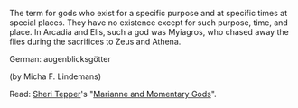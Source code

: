 The term for gods who exist for a specific purpose and at specific times at special places. They have no existence except for such purpose, time, and place. In Arcadia and Elis, such a god was Myiagros, who chased away the flies during the sacrifices to Zeus and Athena.

German: augenblicksgötter

(by Micha F. Lindemans)

Read: [[Sheri Tepper]]'s "[[Marianne and Momentary Gods]]".